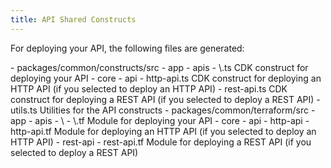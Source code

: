 ```yaml
---
title: API Shared Constructs
---
```


For deploying your API, the following files are generated:

<Infrastructure>
<Fragment slot="cdk">
<FileTree>
  - packages/common/constructs/src
    - app
      - apis
        - \<project-name>.ts CDK construct for deploying your API
    - core
      - api
        - http-api.ts CDK construct for deploying an HTTP API (if you selected to deploy an HTTP API)
        - rest-api.ts CDK construct for deploying a REST API (if you selected to deploy a REST API)
        - utils.ts Utilities for the API constructs
</FileTree>
</Fragment>
<Fragment slot="terraform">
<FileTree>
  - packages/common/terraform/src
    - app
      - apis
        - \<project-name>
          - \<project-name>.tf Module for deploying your API
    - core
      - api
        - http-api
          - http-api.tf Module for deploying an HTTP API (if you selected to deploy an HTTP API)
        - rest-api
          - rest-api.tf Module for deploying a REST API (if you selected to deploy a REST API)
</FileTree>
</Fragment>
</Infrastructure>